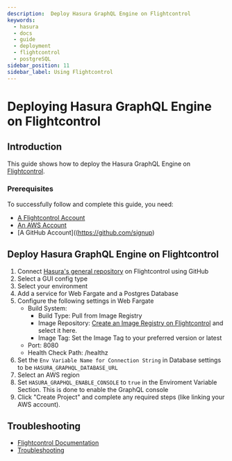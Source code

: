 ```yaml
---
description:  Deploy Hasura GraphQL Engine on Flightcontrol
keywords:
  - hasura
  - docs
  - guide
  - deployment
  - flightcontrol 
  - postgreSQL
sidebar_position: 11
sidebar_label: Using Flightcontrol 
---
```


# Deploying Hasura GraphQL Engine on Flightcontrol 

## Introduction

This guide shows how to deploy the Hasura GraphQL Engine on [Flightcontrol](https://www.flightcontrol.dev/?ref=hasura).

### Prerequisites

To successfully follow and complete this guide, you need:

- [A Flightcontrol Account](https://www.flightcontrol.dev/?ref=hasura)
- [An AWS Account](https://aws.amazon.com/)
- [A GitHub Account]((https://github.com/signup)

## Deploy Hasura GraphQL Engine on Flightcontrol 

1. Connect [Hasura's general repository](https://github.com/hasura/graphql-engine) on Flightcontrol using GitHub
2. Select a GUI config type
3. Select your environment
4. Add a service for Web Fargate and a Postgres Database
5. Configure the following settings in Web Fargate
      - Build System:
          - Build Type: Pull from Image Registry
          - Image Repository: [Create an Image Registry on Flightcontrol](https://www.flightcontrol.dev/docs/getting-started/docker/deploying-docker-hub/?ref=hasura) and select it here.
          - Image Tag: Set the Image Tag to your preferred version or latest
      - Port: 8080
      - Health Check Path: /healthz
6. Set the `Env Variable Name for Connection String` in Database settings to be `HASURA_GRAPHQL_DATABASE_URL`
7. Select an AWS region
8. Set `HASURA_GRAPHQL_ENABLE_CONSOLE` to `true` in the Enviroment Variable Section. This is done to enable the GraphQL console 
9. Click "Create Project" and complete any required steps (like linking your AWS account).


## Troubleshooting

- [Flightcontrol Documentation](https://www.flightcontrol.dev/docs?ref=docs-hasura)
- [Troubleshooting](https://www.flightcontrol.dev/docs/troubleshooting?ref=docs-hasura)